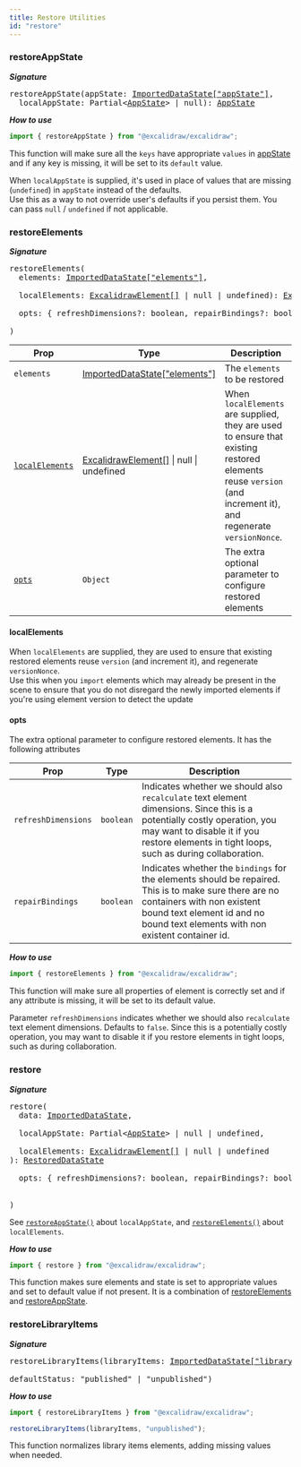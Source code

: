 ```yaml
---
title: Restore Utilities
id: "restore"
---
```


### restoreAppState

**_Signature_**

<pre>
restoreAppState(appState: <a href="https://github.com/excalidraw/excalidraw/blob/master/src/data/types.ts#L37">ImportedDataState["appState"]</a>,<br/>&nbsp; localAppState: Partial&lt;<a href="https://github.com/excalidraw/excalidraw/blob/master/src/types.ts#L175">AppState</a>> | null): <a href="https://github.com/excalidraw/excalidraw/blob/master/src/types.ts#L175">AppState</a>
</pre>

**_How to use_**

```js
import { restoreAppState } from "@excalidraw/excalidraw";
```

This function will make sure all the `keys` have appropriate `values` in [appState](https://github.com/excalidraw/excalidraw/blob/master/src/types.ts#L175) and if any key is missing, it will be set to its `default` value.

When `localAppState` is supplied, it's used in place of values that are missing (`undefined`) in `appState` instead of the defaults.  
Use this as a way to not override user's defaults if you persist them.
You can pass `null` / `undefined` if not applicable.

### restoreElements

**_Signature_**

<pre>
restoreElements(
  elements: <a href="https://github.com/excalidraw/excalidraw/blob/master/src/element/types.ts#L164">ImportedDataState["elements"]</a>,<br/>&nbsp;
  localElements: <a href="https://github.com/excalidraw/excalidraw/blob/master/src/element/types.ts#L164">ExcalidrawElement[]</a> | null | undefined): <a href="https://github.com/excalidraw/excalidraw/blob/master/src/element/types.ts#L164">ExcalidrawElement[]</a>,<br/>&nbsp;
  opts: &#123; refreshDimensions?: boolean, repairBindings?: boolean }<br/>
)
</pre>

| Prop | Type | Description |
| ---- | ---- | ---- |
| `elements` | <a href="https://github.com/excalidraw/excalidraw/blob/master/src/element/types.ts#L164">ImportedDataState["elements"]</a> | The `elements` to be restored |
| [`localElements`](#localelements) | <a href="https://github.com/excalidraw/excalidraw/blob/master/src/element/types.ts#L164">ExcalidrawElement[]</a> &#124; null &#124; undefined |  When `localElements` are supplied, they are used to ensure that existing restored elements reuse `version` (and increment it), and regenerate `versionNonce`. |
| [`opts`](#opts) | `Object` | The extra optional parameter to configure restored elements

#### localElements

When `localElements` are supplied, they are used to ensure that existing restored elements reuse `version` (and increment it), and regenerate `versionNonce`.  
Use this when you `import` elements which may already be present in the scene to ensure that you do not disregard the newly imported elements if you're using element version to detect the update

#### opts
The extra optional parameter to configure restored elements. It has the following attributes

| Prop | Type | Description|
| --- | --- | ------|
| `refreshDimensions` | `boolean` | Indicates whether we should also `recalculate` text element dimensions. Since this is a potentially costly operation, you may want to disable it if you restore elements in tight loops, such as during collaboration. |
| `repairBindings` |`boolean` | Indicates whether the `bindings` for the elements should be repaired. This is to make sure there are no containers with non existent bound text element id and no bound text elements with non existent container id. |

**_How to use_**

```js
import { restoreElements } from "@excalidraw/excalidraw";
```

This function will make sure all properties of element is correctly set and if any attribute is missing, it will be set to its default value.

Parameter `refreshDimensions` indicates whether we should also `recalculate` text element dimensions. Defaults to `false`. Since this is a potentially costly operation, you may want to disable it if you restore elements in tight loops, such as during collaboration.

### restore

**_Signature_**

<pre>
restore(
  data: <a href="https://github.com/excalidraw/excalidraw/blob/master/src/data/types.ts#L32">ImportedDataState</a>,<br/>&nbsp;
  localAppState: Partial&lt;<a href="https://github.com/excalidraw/excalidraw/blob/master/src/types.ts#L175">AppState</a>> | null | undefined,<br/>&nbsp;
  localElements: <a href="https://github.com/excalidraw/excalidraw/blob/master/src/element/types.ts#L164">ExcalidrawElement[]</a> | null | undefined<br/>): <a href="https://github.com/excalidraw/excalidraw/blob/master/src/data/restore.ts#L75">RestoredDataState</a><br/>
  opts: &#123; refreshDimensions?: boolean, repairBindings?: boolean }<br/>

)
</pre>

See [`restoreAppState()`](https://github.com/excalidraw/excalidraw/blob/master/src/packages/excalidraw/README.md#restoreAppState) about `localAppState`, and [`restoreElements()`](https://github.com/excalidraw/excalidraw/blob/master/src/packages/excalidraw/README.md#restoreElements) about `localElements`.

**_How to use_**

```js
import { restore } from "@excalidraw/excalidraw";
```

This function makes sure elements and state is set to appropriate values and set to default value if not present. It is a combination of [restoreElements](#restoreelements) and [restoreAppState](#restoreappstate).

### restoreLibraryItems

**_Signature_**

<pre>
restoreLibraryItems(libraryItems: <a href="https://github.com/excalidraw/excalidraw/blob/master/src/data/types.ts#L45">ImportedDataState["libraryItems"]</a>,<br/>&nbsp;
defaultStatus: "published" | "unpublished")
</pre>

**_How to use_**

```js
import { restoreLibraryItems } from "@excalidraw/excalidraw";

restoreLibraryItems(libraryItems, "unpublished");
```

This function normalizes library items elements, adding missing values when needed.
